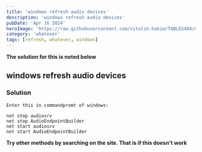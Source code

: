```yaml
---
title: 'windows refresh audio devices'
description: 'windows refresh audio devices'
pubDate: 'Apr 16 2024'
heroImage: 'https://raw.githubusercontent.com/vitalik-hakim/TABLES404/main/error_b/misc.png'
category: 'whatever'
tags: [refresh, whatever, windows]
---
```


**The solution for this is noted below**

## windows refresh audio devices

### Solution

```whatever
Enter this in commandpromt of windows:

net stop audiosrv
net stop AudioEndpointBuilder
net start audiosrv
net start AudioEndpointBuilder
```

**Try other methods by searching on the site. That is if this doesn't work**
